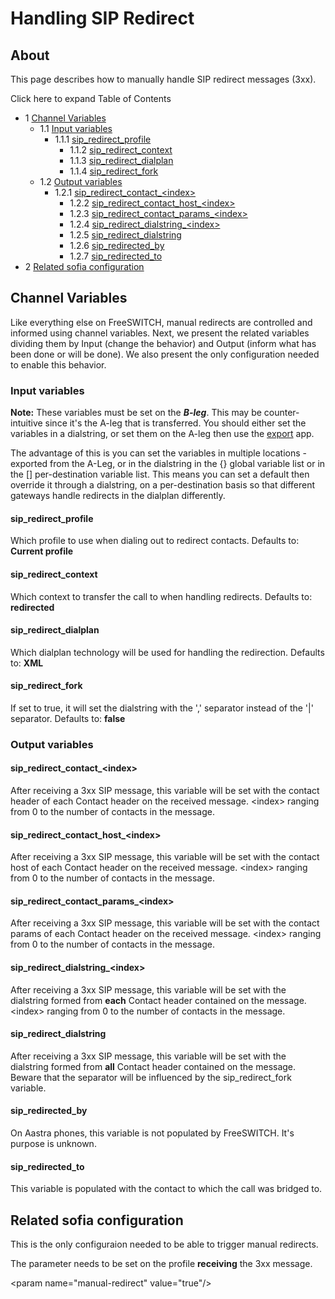 
# Handling SIP Redirect 

 

## About

This page describes how to manually handle SIP redirect messages (3xx).

Click here to expand Table of Contents

* 1 [Channel Variables](#channel-variables)  
   * 1.1 [Input variables](#channel-variables)  
      * 1.1.1 [sip\_redirect\_profile](#sip_redirect_profile)  
         * 1.1.2 [sip\_redirect\_context](#sip_redirect_context)  
         * 1.1.3 [sip\_redirect\_dialplan](#sip_redirect_dialplan)  
         * 1.1.4 [sip\_redirect\_fork](#sip_redirect_fork)  
   * 1.2 [Output variables](#output-variables)  
      * 1.2.1 [sip\_redirect\_contact\_\<index>](#sip_redirect_contact_index)  
         * 1.2.2 [sip\_redirect\_contact\_host\_\<index>](#sip_redirect_contact_host_index)  
         * 1.2.3 [sip\_redirect\_contact\_params\_\<index>](#sip_redirect_contact_params_index)  
         * 1.2.4 [sip\_redirect\_dialstring\_\<index>](#sip_redirect_dialstring_index)  
         * 1.2.5 [sip\_redirect\_dialstring](#sip_redirect_dialstring)  
         * 1.2.6 [sip\_redirected\_by](#sip_redirected_by)  
         * 1.2.7 [sip\_redirected\_to](#sip_redirected_to)
* 2 [Related sofia configuration](#related-sofia-configuration)

## Channel Variables

Like everything else on FreeSWITCH, manual redirects are controlled and informed using channel variables. Next, we present the related variables dividing them by Input (change the behavior) and Output (inform what has been done or will be done). We also present the only configuration needed to enable this behavior.

### Input variables

**Note:** These variables must be set on the **_B-leg_**. This may be counter-intuitive since it's the A-leg that is transferred. You should either set the variables in a dialstring, or set them on the A-leg then use the [export](https://wiki.freeswitch.org/wiki/Misc.%5FDialplan%5FTools%5Fexport "Misc. Dialplan Tools export") app.

The advantage of this is you can set the variables in multiple locations - exported from the A-Leg, or in the dialstring in the \{} global variable list or in the \[\] per-destination variable list. This means you can set a default then override it through a dialstring, on a per-destination basis so that different gateways handle redirects in the dialplan differently.

#### sip_redirect_profile

Which profile to use when dialing out to redirect contacts. Defaults to: **Current profile**

#### sip_redirect_context

Which context to transfer the call to when handling redirects. Defaults to: **redirected**

#### sip_redirect_dialplan

Which dialplan technology will be used for handling the redirection. Defaults to: **XML**

#### sip_redirect_fork

If set to true, it will set the dialstring with the ',' separator instead of the '|' separator. Defaults to: **false**

### Output variables

#### sip_redirect_contact\_\<index>

After receiving a 3xx SIP message, this variable will be set with the contact header of each Contact header on the received message. \<index> ranging from 0 to the number of contacts in the message.

#### sip_redirect_contact_host\_\<index>

After receiving a 3xx SIP message, this variable will be set with the contact host of each Contact header on the received message. \<index> ranging from 0 to the number of contacts in the message.

#### sip_redirect_contact_params\_\<index>

After receiving a 3xx SIP message, this variable will be set with the contact params of each Contact header on the received message. \<index> ranging from 0 to the number of contacts in the message.

#### sip_redirect_dialstring\_\<index>

After receiving a 3xx SIP message, this variable will be set with the dialstring formed from **each** Contact header contained on the message. \<index> ranging from 0 to the number of contacts in the message.

#### sip_redirect_dialstring

After receiving a 3xx SIP message, this variable will be set with the dialstring formed from **all** Contact header contained on the message. Beware that the separator will be influenced by the sip\_redirect\_fork variable.

#### sip_redirected_by

On Aastra phones, this variable is not populated by FreeSWITCH. It's purpose is unknown.

#### sip_redirected_to

This variable is populated with the contact to which the call was bridged to.

## Related sofia configuration

This is the only configuraion needed to be able to trigger manual redirects.

The parameter needs to be set on the profile **receiving** the 3xx message.

\<param name="manual-redirect" value="true"/>


